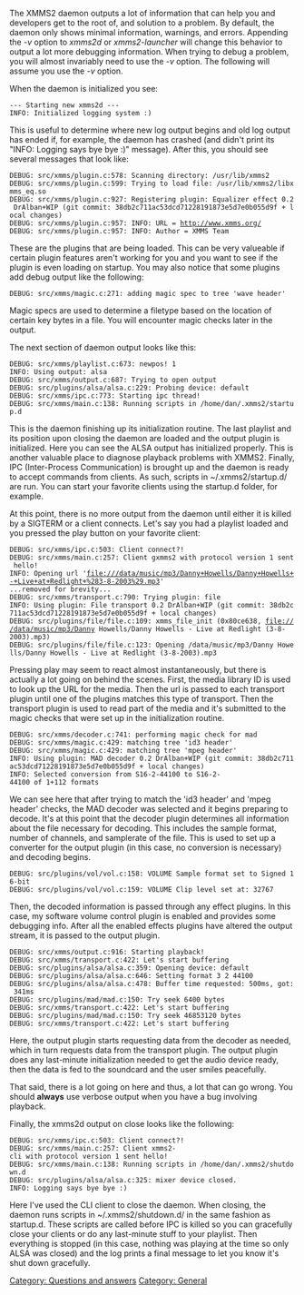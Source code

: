 {{Navbar}}

The XMMS2 daemon outputs a lot of information that can help you and developers get to the root of, and solution to a problem. By default, the daemon only shows minimal information, warnings, and errors. Appending the ''-v'' option to ''xmms2d'' or ''xmms2-launcher'' will change this behavior to output a lot more debugging information. When trying to debug a problem, you will almost invariably need to use the ''-v'' option. The following will assume you use the ''-v'' option.

When the daemon is initialized you see:
 --- Starting new xmms2d ---
 INFO: Initialized logging system :)
This is useful to determine where new log output begins and old log output has ended if, for example, the daemon has crashed (and didn't print its "INFO: Logging says bye bye :)" message). After this, you should see several messages that look like:
 DEBUG: src/xmms/plugin.c:578: Scanning directory: /usr/lib/xmms2
 DEBUG: src/xmms/plugin.c:599: Trying to load file: /usr/lib/xmms2/libxmms_eq.so
 DEBUG: src/xmms/plugin.c:927: Registering plugin: Equalizer effect 0.2 DrAlban+WIP (git commit: 38db2c711ac53dcd71228191873e5d7e0b055d9f + local changes)
 DEBUG: src/xmms/plugin.c:957: INFO: URL = http://www.xmms.org/
 DEBUG: src/xmms/plugin.c:957: INFO: Author = XMMS Team
These are the plugins that are being loaded. This can be very valueable if certain plugin features aren't working for you and you want to see if the plugin is even loading on startup. You may also notice that some plugins add debug output like the following:
 DEBUG: src/xmms/magic.c:271: adding magic spec to tree 'wave header'
Magic specs are used to determine a filetype based on the location of certain key bytes in a file. You will encounter magic checks later in the output.

The next section of daemon output looks like this:
 DEBUG: src/xmms/playlist.c:673: newpos! 1
 INFO: Using output: alsa
 DEBUG: src/xmms/output.c:687: Trying to open output
 DEBUG: src/plugins/alsa/alsa.c:229: Probing device: default
 DEBUG: src/xmms/ipc.c:773: Starting ipc thread!
 DEBUG: src/xmms/main.c:138: Running scripts in /home/dan/.xmms2/startup.d
This is the daemon finishing up its initialization routine. The last playlist and its position upon closing the daemon are loaded and the output plugin is initialized. Here you can see the ALSA output has initialized properly. This is another valuable place to diagnose playback problems with XMMS2. Finally, IPC (Inter-Process Communication) is brought up and the daemon is ready to accept commands from clients. As such, scripts in ~/.xmms2/startup.d/ are run. You can start your favorite clients using the startup.d folder, for example.

At this point, there is no more output from the daemon until either it is killed by a SIGTERM or a client connects. Let's say you had a playlist loaded and you pressed the play button on your favorite client:
 DEBUG: src/xmms/ipc.c:503: Client connect?!
 DEBUG: src/xmms/main.c:257: Client gxmms2 with protocol version 1 sent hello!
 INFO: Opening url 'file:///data/music/mp3/Danny+Howells/Danny+Howells+-+Live+at+Redlight+%283-8-2003%29.mp3'
 ...removed for brevity...
 DEBUG: src/xmms/transport.c:790: Trying plugin: file
 INFO: Using plugin: File transport 0.2 DrAlban+WIP (git commit: 38db2c711ac53dcd71228191873e5d7e0b055d9f + local changes)
 DEBUG: src/plugins/file/file.c:109: xmms_file_init (0x80ce638, file:///data/music/mp3/Danny Howells/Danny Howells - Live at Redlight (3-8-2003).mp3)
 DEBUG: src/plugins/file/file.c:123: Opening /data/music/mp3/Danny Howells/Danny Howells - Live at Redlight (3-8-2003).mp3
Pressing play may seem to react almost instantaneously, but there is actually a lot going on behind the scenes. First, the media library ID is used to look up the URL for the media. Then the url is passed to each transport plugin until one of the plugins matches this type of transport. Then the transport plugin is used to read part of the media and it's submitted to the magic checks that were set up in the initialization routine.

 DEBUG: src/xmms/decoder.c:741: performing magic check for mad
 DEBUG: src/xmms/magic.c:429: matching tree 'id3 header'
 DEBUG: src/xmms/magic.c:429: matching tree 'mpeg header'
 INFO: Using plugin: MAD decoder 0.2 DrAlban+WIP (git commit: 38db2c711ac53dcd71228191873e5d7e0b055d9f + local changes)
 INFO: Selected conversion from S16-2-44100 to S16-2-44100 of 1+112 formats
We can see here that after trying to match the 'id3 header' and 'mpeg header' checks, the MAD decoder was selected and it begins preparing to decode. It's at this point that the decoder plugin determines all information about the file necessary for decoding. This includes the sample format, number of channels, and samplerate of the file. This is used to set up a converter for the output plugin (in this case, no conversion is necessary) and decoding begins.

 DEBUG: src/plugins/vol/vol.c:158: VOLUME Sample format set to Signed 16-bit
 DEBUG: src/plugins/vol/vol.c:159: VOLUME Clip level set at: 32767
Then, the decoded information is passed through any effect plugins. In this case, my software volume control plugin is enabled and provides some debugging info. After all the enabled effects plugins have altered the output stream, it is passed to the output plugin.

 DEBUG: src/xmms/output.c:916: Starting playback!
 DEBUG: src/xmms/transport.c:422: Let's start buffering
 DEBUG: src/plugins/alsa/alsa.c:359: Opening device: default
 DEBUG: src/plugins/alsa/alsa.c:646: Setting format 3 2 44100
 DEBUG: src/plugins/alsa/alsa.c:478: Buffer time requested: 500ms, got: 341ms
 DEBUG: src/plugins/mad/mad.c:150: Try seek 6400 bytes
 DEBUG: src/xmms/transport.c:422: Let's start buffering
 DEBUG: src/plugins/mad/mad.c:150: Try seek 46853120 bytes
 DEBUG: src/xmms/transport.c:422: Let's start buffering
Here, the output plugin starts requesting data from the decoder as needed, which in turn requests data from the transport plugin. The output plugin does any last-minute initialization needed to get the audio device ready, then the data is fed to the soundcard and the user smiles peacefully.

That said, there is a lot going on here and thus, a lot that can go wrong. You should '''always''' use verbose output when you have a bug involving playback.

Finally, the xmms2d output on close looks like the following:
 DEBUG: src/xmms/ipc.c:503: Client connect?!
 DEBUG: src/xmms/main.c:257: Client xmms2-cli with protocol version 1 sent hello!
 DEBUG: src/xmms/main.c:138: Running scripts in /home/dan/.xmms2/shutdown.d
 DEBUG: src/plugins/alsa/alsa.c:325: mixer device closed.
 INFO: Logging says bye bye :)

Here I've used the CLI client to close the daemon. When closing, the daemon runs scripts in ~/.xmms2/shutdown.d/ in the same fashion as startup.d. These scripts are called before IPC is killed so you can gracefully close your clients or do any last-minute stuff to your playlist. Then everything is stopped (in this case, nothing was playing at the time so only ALSA was closed) and the log prints a final message to let you know it's shut down gracefully.

[[Category: Questions and answers]]
[[Category: General]]